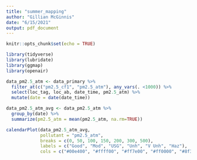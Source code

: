 ```yaml
---
title: "summer_mapping"
author: "Gillian McGinnis"
date: "6/15/2021"
output: pdf_document
---
```


```r
knitr::opts_chunk$set(echo = TRUE)

library(tidyverse)
library(lubridate)
library(ggmap)
library(openair)
```

```r
data_pm2.5_atm <- data_primary %>% 
  filter_at(c("pm2.5_cf1", "pm2.5_atm"), any_vars(. <1000)) %>% 
  select(loc_tag, loc_ab, date_time, pm2.5_atm) %>% 
  mutate(date = date(date_time))

data_pm2.5_atm_avg <- data_pm2.5_atm %>% 
  group_by(date) %>%
  summarize(pm2.5_atm = mean(pm2.5_atm, na.rm=TRUE))

calendarPlot(data_pm2.5_atm_avg,
             pollutant = "pm2.5_atm",
             breaks = c(0, 50, 100, 150, 200, 300, 500),
             labels = c("Good", "Mod", "USG", "Unh", "V Unh", "Haz"),
             cols = c("#00e400", "#ffff00", "#ff7e00", "#ff0000", "#8f3f97", "#7e0023"))
```

